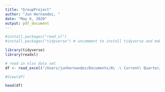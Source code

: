 ```yaml
---
title: "GroupProject"
author: "Jun Hernandez, "
date: "May 6, 2020"
output: pdf_document
---
```


```r
#install.packages("read_xl")
#install.packages("tidyverse") # uncomment to install tidyverse and make sure you are on up to date version
```

```r
library(tidyverse)
library(readxl)
```

```r
# read in xlsx data set
df <- read_excel("/Users/junhernandez/Documents/A\ -\ Current\ Quarter/Stat\ 183/Group\ Project/all\ responses\ data\ team\ 1.xlsx", skip = 1) # change for your computer

#View(df)

head(df)
```
